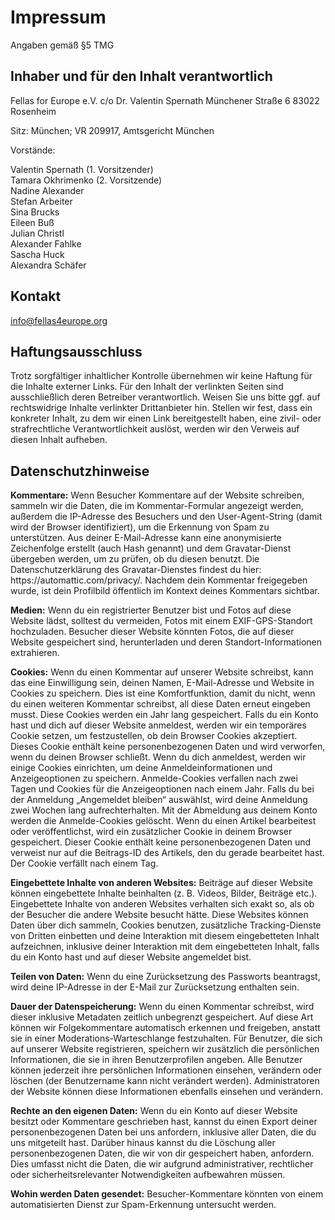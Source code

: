 # Impressum

Angaben gemäß §5 TMG

## Inhaber und für den Inhalt verantwortlich

Fellas for Europe e.V.
c/o Dr. Valentin Spernath
Münchener Straße 6
83022 Rosenheim

Sitz: München;
VR 209917, Amtsgericht München

Vorstände:

Valentin Spernath (1. Vorsitzender)  
Tamara Okhrimenko (2. Vorsitzende)  
Nadine Alexander  
Stefan Arbeiter  
Sina Brucks  
Eileen Buß  
Julian Christl  
Alexander Fahlke  
Sascha Huck  
Alexandra Schäfer  


## Kontakt

<a href="mailto:info@fellas4europe.org">info@fellas4europe.org</a>

## Haftungsausschluss

Trotz sorgfältiger inhaltlicher Kontrolle übernehmen wir keine Haftung für die Inhalte externer Links. Für den Inhalt der verlinkten Seiten sind ausschließlich deren Betreiber verantwortlich. Weisen Sie uns bitte ggf. auf rechtswidrige Inhalte verlinkter Drittanbieter hin. Stellen wir fest, dass ein konkreter Inhalt, zu dem wir einen Link bereitgestellt haben, eine zivil- oder strafrechtliche Verantwortlichkeit auslöst, werden wir den Verweis auf diesen Inhalt aufheben.

## Datenschutzhinweise

__Kommentare:__ Wenn Besucher Kommentare auf der Website schreiben, sammeln wir die Daten, die im Kommentar-Formular angezeigt werden, außerdem die IP-Adresse des Besuchers und den User-Agent-String (damit wird der Browser identifiziert), um die Erkennung von Spam zu unterstützen. Aus deiner E-Mail-Adresse kann eine anonymisierte Zeichenfolge erstellt (auch Hash genannt) und dem Gravatar-Dienst übergeben werden, um zu prüfen, ob du diesen benutzt. Die Datenschutzerklärung des Gravatar-Dienstes findest du hier: https://automattic.com/privacy/. Nachdem dein Kommentar freigegeben wurde, ist dein Profilbild öffentlich im Kontext deines Kommentars sichtbar.

__Medien:__ Wenn du ein registrierter Benutzer bist und Fotos auf diese Website lädst, solltest du vermeiden, Fotos mit einem EXIF-GPS-Standort hochzuladen. Besucher dieser Website könnten Fotos, die auf dieser Website gespeichert sind, herunterladen und deren Standort-Informationen extrahieren.

__Cookies:__ Wenn du einen Kommentar auf unserer Website schreibst, kann das eine Einwilligung sein, deinen Namen, E-Mail-Adresse und Website in Cookies zu speichern. Dies ist eine Komfortfunktion, damit du nicht, wenn du einen weiteren Kommentar schreibst, all diese Daten erneut eingeben musst. Diese Cookies werden ein Jahr lang gespeichert. Falls du ein Konto hast und dich auf dieser Website anmeldest, werden wir ein temporäres Cookie setzen, um festzustellen, ob dein Browser Cookies akzeptiert. Dieses Cookie enthält keine personenbezogenen Daten und wird verworfen, wenn du deinen Browser schließt. Wenn du dich anmeldest, werden wir einige Cookies einrichten, um deine Anmeldeinformationen und Anzeigeoptionen zu speichern. Anmelde-Cookies verfallen nach zwei Tagen und Cookies für die Anzeigeoptionen nach einem Jahr. Falls du bei der Anmeldung „Angemeldet bleiben“ auswählst, wird deine Anmeldung zwei Wochen lang aufrechterhalten. Mit der Abmeldung aus deinem Konto werden die Anmelde-Cookies gelöscht. Wenn du einen Artikel bearbeitest oder veröffentlichst, wird ein zusätzlicher Cookie in deinem Browser gespeichert. Dieser Cookie enthält keine personenbezogenen Daten und verweist nur auf die Beitrags-ID des Artikels, den du gerade bearbeitet hast. Der Cookie verfällt nach einem Tag.

__Eingebettete Inhalte von anderen Websites:__ Beiträge auf dieser Website können eingebettete Inhalte beinhalten (z. B. Videos, Bilder, Beiträge etc.). Eingebettete Inhalte von anderen Websites verhalten sich exakt so, als ob der Besucher die andere Website besucht hätte. Diese Websites können Daten über dich sammeln, Cookies benutzen, zusätzliche Tracking-Dienste von Dritten einbetten und deine Interaktion mit diesem eingebetteten Inhalt aufzeichnen, inklusive deiner Interaktion mit dem eingebetteten Inhalt, falls du ein Konto hast und auf dieser Website angemeldet bist.

__Teilen von Daten:__ Wenn du eine Zurücksetzung des Passworts beantragst, wird deine IP-Adresse in der E-Mail zur Zurücksetzung enthalten sein.

__Dauer der Datenspeicherung:__ Wenn du einen Kommentar schreibst, wird dieser inklusive Metadaten zeitlich unbegrenzt gespeichert. Auf diese Art können wir Folgekommentare automatisch erkennen und freigeben, anstatt sie in einer Moderations-Warteschlange festzuhalten. Für Benutzer, die sich auf unserer Website registrieren, speichern wir zusätzlich die persönlichen Informationen, die sie in ihren Benutzerprofilen angeben. Alle Benutzer können jederzeit ihre persönlichen Informationen einsehen, verändern oder löschen (der Benutzername kann nicht verändert werden). Administratoren der Website können diese Informationen ebenfalls einsehen und verändern.

__Rechte an den eigenen Daten:__ Wenn du ein Konto auf dieser Website besitzt oder Kommentare geschrieben hast, kannst du einen Export deiner personenbezogenen Daten bei uns anfordern, inklusive aller Daten, die du uns mitgeteilt hast. Darüber hinaus kannst du die Löschung aller personenbezogenen Daten, die wir von dir gespeichert haben, anfordern. Dies umfasst nicht die Daten, die wir aufgrund administrativer, rechtlicher oder sicherheitsrelevanter Notwendigkeiten aufbewahren müssen.

__Wohin werden Daten gesendet:__ Besucher-Kommentare könnten von einem automatisierten Dienst zur Spam-Erkennung untersucht werden.

